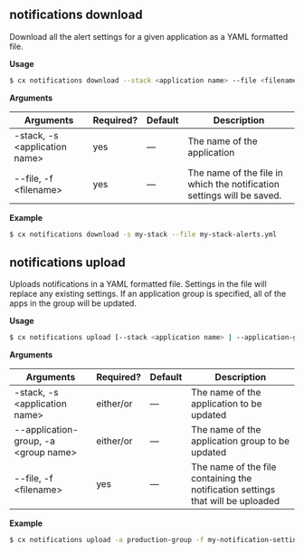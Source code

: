 ## notifications download

Download all the alert settings for a given application as a YAML formatted file.

**Usage**

```bash
$ cx notifications download --stack <application name> --file <filename>
```

**Arguments**

| Arguments | Required? | Default | Description |
| --- | --- | --- | --- |
| -stack, -s \<application name\> | yes | — | The name of the application |
| --file, -f \<filename\> | yes | — | The name of the file in which the notification settings will be saved. |


**Example**

```bash
$ cx notifications download -s my-stack --file my-stack-alerts.yml
```

## notifications upload

Uploads notifications in a YAML formatted file. Settings in the file will replace any existing settings. If an application group is specified, all of the apps in the group will be updated.

**Usage**

```bash
$ cx notifications upload [--stack <application name> | --application-group <group name>] --file <filename>
```

**Arguments**

| Arguments | Required? | Default | Description |
| --- | --- | --- | --- |
| -stack, -s \<application name\> | either/or | — | The name of the application to be updated  |
| --application-group, -a \<group name\> | either/or | — | The name of the application group to be updated |
| --file, -f \<filename\> | yes | — | The name of the file containing the notification settings that will be uploaded |


**Example**

```bash
$ cx notifications upload -a production-group -f my-notification-settings.yml
```